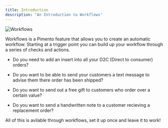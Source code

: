 ```yaml
---
title: Introduction
description: "An Introduction to Workflows"
---
```


<img className="block h-80" src="/images/workflows.svg" alt="Workflows" />

Workflows is a Pimento feature that allows you to create an automatic workflow. Starting at a trigger point you can build up your workflow through a series of checks and actions.

- Do you need to add an insert into all your D2C (Direct to consumer) orders?

- Do you want to be able to send your customers a text message to advise them there order has been shipped?

- Do you want to send out a free gift to customers who order over a certain value?

- Do you want to send a handwritten note to a customer recieving a replacement order?

All of this is avilable through workflows, set it up once and leave it to work!
